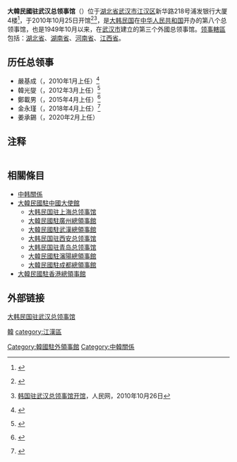 {{Infobox diplomatic mission
| name              = 大韓民國駐武汉總領事館<br><small>{{lang|ko|주 우한 대한민국 총영사관}}<br>[[File:Emblem_of_South_Korea.svg|110px]]</small>
| image             = 
| caption= 
| location          = {{CHN}}[[湖北省|湖北省]][[武汉市|武汉市]]
| address           = [[江汉区|江汉区]]新华路218号浦发银行大厦4楼
| department={{flagicon image|Emblem of the Government of the Republic of Korea.svg}}  [[大韓民國外交部|大韓民國外交部]]
| ambassador        = 
| open              = 2010年10月25日
| consul_general    = 姜承錫
| high_commissioner =
| coordinates       = 
| website           = [http://chn-wuhan.mofa.go.kr/worldlanguage/asia/chn-wuhan/main/index.jsp 官方網站]
}}
'''大韓民國驻武汉总领事馆'''（{{kor|k=주 우한 대한민국 총영사관|hj=駐 우한 大韓民國 總領事館|名=南}}）位于[[湖北省|湖北省]][[武汉市|武汉市]][[江汉区|江汉区]]新华路218号浦发银行大厦4楼<ref>{{zh-hans}} {{Cite web |url=http://www.fmprc.gov.cn/chn/pds/fw/lbfw/lsgmd/t872625.htm |title=大韩民国驻武汉总领事馆 |publisher=[[中华人民共和国外交部|中华人民共和国外交部]] |date=2012-06-06 |archiveurl=https://archive.today/20120802000923/http://www.fmprc.gov.cn/chn/pds/fw/lbfw/lsgmd/t872625.htm |archivedate=2012-08-02 |accessdate=2018-09-16 |dead-url=no }}</ref>，于2010年10月25日开馆<ref>{{zh-hans}} {{Cite web |title=韩国驻武汉总领事馆 |publisher=[[武汉市人民政府|武汉市人民政府外事办公室]] |url=http://wsb.wuhan.gov.cn/html/consulate/201602/t20160202_45325.shtml  |archiveurl=http://archive.is/y239a |archivedate=2018-09-16 |accessdate=2018-09-16}}</ref><ref>{{zh-hant}} [http://world.people.com.cn/GB/1029/42354/13055804.html 韩国驻武汉总领事馆开馆]，人民网，2010年10月26日</ref>，是[[大韩民国|大韩民国]]在[[中华人民共和国|中华人民共和国]]开办的第八个总领事馆，也是1949年10月以来，在[[武汉市|武汉市]]建立的第三个外國总领事馆。[[领事轄區|领事轄區]]包括：[[湖北省|湖北省]]、[[湖南省|湖南省]]、[[河南省|河南省]]、[[江西省|江西省]]。

==历任总领事==
*嚴基成（{{lang|ko|엄기성}}，2010年1月上任）<ref>{{ko}} {{Citation |chapter-url=https://archive.is/7iEfk |script-chapter=ko:1056 재외공관장 인사_첨부.hwp |script-title=ko:재외공관장 인사 〔제10-56호 보도자료〕 |publisher={{lang|ko|[[大韓民國外交部|대한민국 외교통상부]] 인사운영팀}} |date=2010-01-28 |url=http://www.mofa.go.kr/www/brd/m_4080/view.do?seq=326486&srchFr=&srchTo=&srchWord=&srchTp=&multi_itm_seq=0&itm_seq_1=0&itm_seq_2=0&company_cd=&company_nm=&page=880 |archiveurl=https://archive.today/20180916134102/http://www.mofa.go.kr/www/brd/m_4080/view.do?seq=326486&srchFr=&srchTo=&srchWord=&srchTp=&multi_itm_seq=0&itm_seq_1=0&itm_seq_2=0&company_cd=&company_nm=&page=880 |archivedate=2018-09-16 |accessdate=2018-09-16 |title=存档副本 |dead-url= }}</ref>
*韓光燮（{{lang|ko|한광섭}}，2012年3月上任）<ref>{{ko}} {{Cite news |script-title=ko:외교부 동북아국 심의관에 박준용 전 주중공사참사관 |publisher={{lang|ko|통일뉴스}} |author={{lang|ko|이광길}} |date=2012-03-09 |url=http://www.tongilnews.com/news/articleView.html?idxno=97814 |archiveurl=https://archive.today/20180916151309/http://www.tongilnews.com/news/articleView.html?idxno=97814 |archivedate=2018-09-16 |accessdate=2018-09-16 |title=存档副本 |dead-url= }}</ref>
*鄭載男（{{lang|ko|정재남}}，2015年4月上任）<ref>{{ko}} {{Citation |chapter-url=http://archive.is/WdjnS |script-chapter=ko:15-201 첨부.hwp |script-title=ko:외교부 공관장(총영사) 인사 〔제15-201호 보도자료〕 |publisher={{lang|ko|[[大韓民國外交部|대한민국 외교부]] 인사운영팀}} |date=2015-04-02 |url=http://www.mofa.go.kr/www/brd/m_4080/view.do?seq=354320&srchFr=&srchTo=&srchWord=&srchTp=&multi_itm_seq=0&itm_seq_1=0&itm_seq_2=0&company_cd=&company_nm=&page=332 |archiveurl=http://archive.is/bQzco |archivedate=2018-09-16 |accessdate=2018-09-16}}</ref>
*金永瑾（{{lang|ko|김영근}}，2018年4月上任）<ref>{{ko}} {{Citation |chapter-url=https://archive.is/1wITD |script-chapter=ko:김영근(국영문).hwp |script-title=ko:주우한총영사관 |publisher={{lang|ko|[[大韓民國外交部|대한민국 외교부]] 인사운영팀}} |date=2018-04-27 |url=http://www.mofa.go.kr/www/brd/m_4180/view.do?seq=357924&srchFr=&srchTo=&srchWord=&srchTp=&multi_itm_seq=0&itm_seq_1=0&itm_seq_2=0&company_cd=&company_nm= |archiveurl=https://archive.today/20180916150117/http://www.mofa.go.kr/www/brd/m_4180/view.do?seq=357924&srchFr=&srchTo=&srchWord=&srchTp=&multi_itm_seq=0&itm_seq_1=0&itm_seq_2=0&company_cd=&company_nm= |archivedate=2018-09-16 |accessdate=2018-09-16 |title=存档副本 |dead-url= }}</ref>
*姜承錫（{{lang|ko|강승석}}，2020年2月上任）

==注释==
<div style="font-size: small; -moz-column-count:2; column-count:2;">
<references />
</div>

== 相關條目 ==
*[[中韩關係|中韩關係]]
*[[大韓民國駐中國大使館|大韓民國駐中國大使館]]
** [[大韩民国驻上海总领事馆|大韩民国驻上海总领事馆]]
**[[大韓民國駐廣州總領事館|大韓民國駐廣州總領事館]]
**[[大韓民國駐武漢總領事館|大韓民國駐武漢總領事館]]
**[[大韩民国驻西安总领事馆|大韩民国驻西安总领事馆]]
**[[大韩民国驻青岛总领事馆|大韩民国驻青岛总领事馆]]
**[[大韓民國駐瀋陽總領事館|大韓民國駐瀋陽總領事館]]
**[[大韓民國駐成都總領事館|大韓民國駐成都總領事館]]
*[[大韓民國駐香港總領事館|大韓民國駐香港總領事館]]

==外部链接==
[http://chn-wuhan.mofa.go.kr/worldlanguage/asia/chn-wuhan/main/index.jsp 大韩民国驻武汉总领事馆]
{{駐中華人民共和國外交機構}}
{{韓國駐外機構}}

[[category:驻武汉外交代表机构|韓]]
[[Category:韓國駐外領事館|Category:韓國駐外領事館]]
[[Category:中韓關係|Category:中韓關係]]
[[category:江漢區|category:江漢區]]